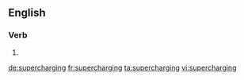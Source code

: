 ==English==

===Verb===
{{head|en}}

# {{present participle of|supercharge}}

[[de:supercharging]]
[[fr:supercharging]]
[[ta:supercharging]]
[[vi:supercharging]]